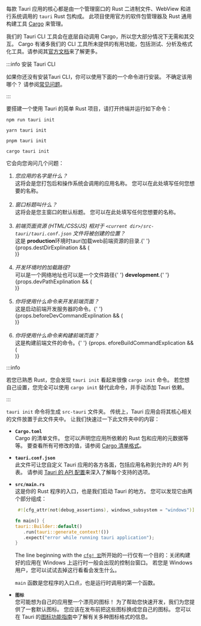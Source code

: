 
每款 Tauri 应用的核心都是由一个管理窗口的 Rust 二进制文件、WebView 和进行系统调用的 `tauri` Rust 包构成。 此项目使用官方的软件包管理器及 Rust 通用构建工具 [Cargo][] 来管理。

我们的 Tauri CLI 工具会在底层自动调用 Cargo，所以您大部分情况下无需和其交互。 Cargo 有诸多我们的 CLI 工具所未提供的有用功能，包括测试、分析及格式化工具。请参阅其[官方文档][cargo commands]来了解更多。

:::info 安装 Tauri CLI

如果你还没有安装Tauri CLI，你可以使用下面的一个命令进行安装。 不确定该用哪个？ 请参阅[常见问题][]。

<InstallTauriCli />

:::

要搭建一个使用 Tauri 的简单 Rust 项目，请打开终端并运行如下命令：

<Tabs groupId="package-manager">
<TabItem value="npm">

```shell
npm run tauri init
```

</TabItem>
<TabItem value="Yarn">

```shell
yarn tauri init
```

</TabItem>
<TabItem value="pnpm">

```shell
pnpm tauri init
```

</TabItem>
<TabItem value="Cargo">

```shell
cargo tauri init
```

</TabItem>
</Tabs>

它会向您询问几个问题：

<ol>
  <li>
    <i>您应用的名字是什么？</i><br />
这将会是您打包后和操作系统会调用的应用名称。 您可以在此处填写任何您想要的名称。
  </li>
  <br />
  <li>
    <i>窗口标题叫什么？</i><br />
这将会是您主窗口的默认标题。 您可以在此处填写任何您想要的名称。
  </li>
  <br />
  <li>
    <i>前端页面资源 (HTML/CSS/JS) 相对于 <code>&lt;current dir&gt;/src-tauri/tauri.conf.json</code> 文件将被创建的位置？
    </i>
    <br />
    这是 <b>production</b>环境时tauri加载web前端资源的目录.{' '}
    {props.destDirExplination && (
      <div dangerouslySetInnerHTML={props.destDirExplination} />
    )}
  </li>
  <br />
  <li>
    <i>开发环境时的加载路径?</i>
    <br />
  可以是一个网络地址也可以是一个文件路径{' '}
    <b>development</b>.{' '}
    {props.devPathExplination && (
      <div dangerouslySetInnerHTML={props.devPathExplination} />
    )}
  </li>
  <br />
  <li>
    <i>你将使用什么命令来开发前端页面？</i>
    <br />
    这是启动前端开发服务器的命令。{' '}
    {props.beforeDevCommandExplination && (
      <div dangerouslySetInnerHTML={props.beforeDevCommandExplination} />
    )}
  </li>
  <br />
  <li>
    <i>你将使用什么命令来构建前端页面？</i>
    <br />
    这是构建前端文件的命令。{' '}
    {props. eforeBuildCommandExplication && (
      <div dangerouslySetInnerHTML={props.beforeBuildCommandExplination} />
)}
  </li>
</ol>

:::info

若您已熟悉 Rust，您会发现 `tauri init` 看起来很像 `cargo init` 命令。 若您想自己设置，您完全可以使用 `cargo init` 替代此命令，并手动添加 Tauri 依赖。

:::

`tauri init` 命令将生成 `src-tauri` 文件夹。 传统上，Tauri 应用会将其核心相关的文件放置于此文件夹中。 让我们快速过一下此文件夹中的内容：

- **`Cargo.toml`**  
  Cargo 的清单文件。 您可以声明您应用所依赖的 Rust 包和应用的元数据等等。 要查看所有可修改的值，请参阅 [Cargo 清单格式][manifest-format]。

- **`tauri.conf.json`**  
  此文件可让您自定义 Tauri 应用的各方各面，包括应用名称到允许的 API 列表。 请参阅 [Tauri 的 API 配置][api config]来深入了解每个支持的选项。

- **`src/main.rs`**  
  这是你的 Rust 程序的入口，也是我们启动 Tauri 的地方。 您可以发现它由两个部分组成：

  ```rust title=src/main.rs
   #![cfg_attr(not(debug_assertions), windows_subsystem = "windows")]

  fn main() {
  tauri::Builder::default()
     .run(tauri::generate_context!())
     .expect("error while running tauri application");
  }
  ```

  The line beginning with the [`cfg! 宏`][cfg macro]所开始的一行仅有一个目的：关闭构建好的应用在 Windows 上运行时一般会出现的控制台窗口。 若您是 Windows 用户，您可以试试去掉这行看看会发生什么。

  `main` 函数是您程序的入口点，也是运行时调用的第一个函数。

- **`图标`**  
  您可能想为自己的应用整一个漂亮的图标！ 为了帮助您快速开发，我们为您提供了一套默认图标。 您应该在发布前把这些图标换成您自己的图标。 您可以在 Tauri 的[图标功能指南][icons]中了解有关多种图标格式的信息。

[manifest-format]: https://doc.rust-lang.org/cargo/reference/manifest.html
[cfg macro]: https://doc.rust-lang.org/rust-by-example/attribute/cfg.html
[api config]: ../../../../api/config.md
[icons]: ../../../features/icons.md
[Cargo]: https://doc.rust-lang.org/cargo/
[cargo commands]: https://doc.rust-lang.org/cargo/commands/index.html
[常见问题]: ../../../faq.md#node-or-cargo
